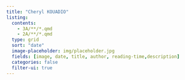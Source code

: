 ```yaml
---
title: "Cheryl KOUADIO"
listing:
  contents: 
    - 3A/**/*.qmd
    - 2A/**/*.qmd
  type: grid
  sort: "date"
  image-placeholder: img/placeholder.jpg
  fields: [image, date, title, author, reading-time,description]
  categories: false
  filter-ui: true
---
```

